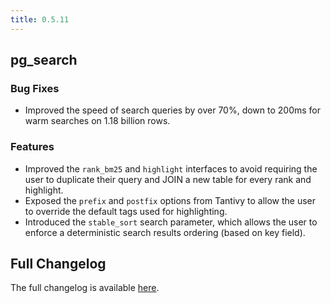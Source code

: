 ```yaml
---
title: 0.5.11
---
```


## pg_search

### Bug Fixes

- Improved the speed of search queries by over 70%, down to 200ms for warm searches on 1.18 billion rows.

### Features

- Improved the `rank_bm25` and `highlight` interfaces to avoid requiring the user to duplicate their query and JOIN a new table for every rank and highlight.
- Exposed the `prefix` and `postfix` options from Tantivy to allow the user to override the default tags used for highlighting.
- Introduced the `stable_sort` search parameter, which allows the user to enforce a deterministic search results ordering (based on key field).

## Full Changelog

The full changelog is available [here](https://github.com/paradedb/paradedb/releases/tag/v0.5.11).
